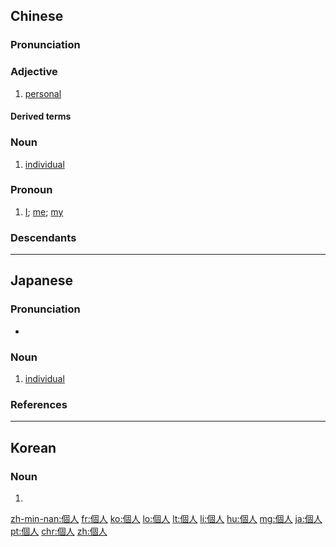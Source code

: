 {{also|个人}}
==Chinese==
{{zh-forms|s=个人}}

===Pronunciation===
{{zh-pron
|m=gèrén
|c=go3 jan4
|h=pfs=ke-ngìn
|mn=zz,kh:kò-jîn/xm,qz,tp:kò-lîn/twv:kò-lâng
|ma=y
|cat=a,n,pron
}}

===Adjective===
{{zh-adj}}

# [[personal]]

====Derived terms====
{{zh-der|個人崇拜|個人數碼助理|個人所得稅|個人衛生|個人化|個人主義}}

===Noun===
{{zh-noun}}

# [[individual]] {{gloss|person}}

===Pronoun===
{{zh-pronoun}}

# [[I]]; [[me]]; [[my]]

===Descendants===
{{CJKV|個人|こじん|개인|cá nhân}}

{{zh-cat|Elementary}}

----

==Japanese==
{{ja-kanjitab|こ|じん|yomi=on}}

===Pronunciation===
* {{ja-pron|こじん|y=o|acc=1|acc_ref=NHK}}

===Noun===
{{ja-noun|こじん}}

# [[individual]]

===References===
<references/>

----

==Korean==
{{ko-hanjatab|個|人}}

===Noun===
{{ko-noun|rv=gaein|hangeul=개인}}

# {{hanja form of|개인|individual}}

[[zh-min-nan:個人]]
[[fr:個人]]
[[ko:個人]]
[[lo:個人]]
[[lt:個人]]
[[li:個人]]
[[hu:個人]]
[[mg:個人]]
[[ja:個人]]
[[pt:個人]]
[[chr:個人]]
[[zh:個人]]